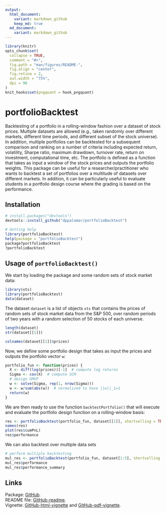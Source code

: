 ```yaml
---
output:
  html_document:
    variant: markdown_github
    keep_md: true
  md_document:
    variant: markdown_github
---
```


<!-- README.md is generated from README.Rmd. Please edit that file -->

```r
library(knitr)
opts_chunk$set(
  collapse = TRUE,
  comment = "#>",
  fig.path = "man/figures/README-",
  fig.align = "center",
  fig.retina = 2,
  out.width = "75%",
  dpi = 96
)
knit_hooks$set(pngquant = hook_pngquant)
```

# portfolioBacktest
Backtesting of a portfolio in a rolling-window fashion over a dataset of stock prices. Multiple datasets are allowed (e.g., taken randomly over different markets, different time periods, and different subset of the stock universe). In addition, multiple portfolios can be backtested for a subsequent comparison and ranking on a number of criteria including expected return, volatility, Sharpe ratio, maximum drawdown, turnover rate, return on investment, computational time, etc. The portfolio is defined as a function that takes as input a window of the stock prices and outputs the portfolio weights. This package can be useful for a researcher/practitioner who wants to backtest a set of portfolios over a multitude of datasets over different markets. In addition, it can be particularly useful to evaluate students in a portfolio design course where the grading is based on the performance.


## Installation
```r
# install.packages("devtools")
devtools::install_github("dppalomar/portfolioBacktest")

# Getting help
library(portfolioBacktest)
help(package = "portfolioBacktest")
package?portfolioBacktest
?portfolioBacktest
```


## Usage of `portfolioBacktest()`
We start by loading the package and some random sets of stock market data:
```r
library(xts)
library(portfolioBacktest)
data(dataset) 
```
The dataset `dataset` is a list of objects `xts` that contains the prices of random sets of stock market data from the S&P 500, over random periods of two years with a random selection of 50 stocks of each universe.
 
```r
length(dataset)
str(dataset[[1]])

colnames(dataset[[1]]$prices)
```

Now, we define some portfolio design that takes as input the prices and outputs the portfolio vector `w`:
```r
portfolio_fun <- function(prices) {
  X <- diff(log(prices))[-1]  # compute log returns
  Sigma <- cov(X)  # compute SCM
  # design GMVP
  w <- solve(Sigma, rep(1, nrow(Sigma)))
  w <- w/sum(abs(w))  # normalized to have ||w||_1=1
  return(w)
}
```

We are then ready to use the function `backtestPortfolio()` that will execute and evaluate the portfolio design function on a rolling-window basis:
```r
res <- portfolioBacktest(portfolio_fun, dataset[[1]], shortselling = TRUE)
names(res)
plot(res$cumPnL)
res$performance
```

We can also backtest over multiple data sets 
```r
# perform multiple backtesting
mul_res <- portfolioBacktest(portfolio_fun, dataset[1:5], shortselling = TRUE)
mul_res$performance
mul_res$performance_summary
```


## Links
Package: [GitHub](https://github.com/dppalomar/portfolioBacktest).  
README file: [GitHub-readme](https://rawgit.com/dppalomar/portfolioBacktest/master/README.html).  
Vignette: [GitHub-html-vignette](https://rawgit.com/dppalomar/portfolioBacktest/master/vignettes/PortfolioBacktest-vignette.html) and [GitHub-pdf-vignette](https://rawgit.com/dppalomar/portfolioBacktest/master/vignettes/PortfolioBacktest-vignette.pdf).

